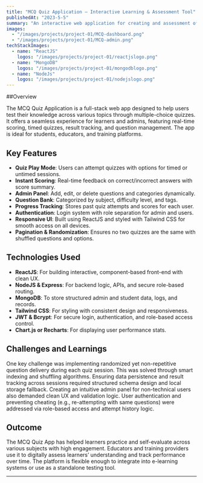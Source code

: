 ```yaml
---
title: "MCQ Quiz Application – Interactive Learning & Assessment Tool"
publishedAt: "2023-5-5"
summary: "An interactive web application for creating and assessment of multiple choice type questions with Admin and Student panel."
images:
  - "/images/projects/project-01/MCQ-dashboard.png"
  - "/images/projects/project-01/MCQ-admin.png"
techStackImages:
  - name: "ReactJS"
    logos: "/images/projects/project-01/reactjslogo.png" 
  - name: "MongoDB"
    logos: "/images/projects/project-01/mongodblogo.png" 
  - name: "NodeJs"
    logos: "/images/projects/project-01/nodejslogo.png"
---
```



##Overview

The MCQ Quiz Application is a full-stack web app designed to help users test their knowledge across various topics through multiple-choice quizzes. It offers a seamless experience for learners and admins, featuring real-time scoring, timed quizzes, result tracking, and question management. The app is ideal for students, educators, and training platforms.




## Key Features


- **Quiz Play Mode**: Users can attempt quizzes with options for timed or untimed sessions.
- **Instant Scoring**: Real-time feedback on correct/incorrect answers with score summary.
- **Admin Panel**: Add, edit, or delete questions and categories dynamically.
- **Question Bank**: Categorized by subject, difficulty level, and tags.
- **Progress Tracking**: Stores past quiz attempts and scores for each user.
- **Authentication**: Login system with role separation for admin and users.
- **Responsive UI**: Built using ReactJS and styled with Tailwind CSS for smooth access on all devices.
- **Pagination & Randomization**: Ensures no two quizzes are the same with shuffled questions and options.



## Technologies Used

- **ReactJS**: For building interactive, component-based front-end with clean UX.
- **NodeJS & Express**: For backend logic, APIs, and secure role-based routing.
- **MongoDB**: To store structured admin and student data, logs, and records.
- **Tailwind CSS**: For styling with consistent design and responsiveness.
- **JWT & Bcrypt**: For secure login, authentication, and role-based access control.
- **Chart.js or Recharts**: For displaying user performance stats.


## Challenges and Learnings

One key challenge was implementing randomized yet non-repetitive question delivery during each quiz session. This was solved through smart indexing and shuffling algorithms. Ensuring data persistence and result tracking across sessions required structured schema design and local storage fallback. Creating an intuitive admin panel for non-technical users also demanded clean UX and validation logic. User authentication and preventing cheating (e.g., re-attempting with same questions) were addressed via role-based access and attempt history logic.




## Outcome

The MCQ Quiz App has helped learners practice and self-evaluate across various subjects with high engagement. Educators and training providers use it to digitally assess learners’ understanding and track performance over time. The platform is flexible enough to integrate into e-learning systems or use as a standalone testing tool.

---